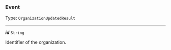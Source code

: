 


### Event

Type: `OrganizationUpdatedResult`

---

***id*** `String`

Identifier of the organization.


